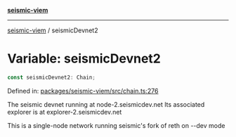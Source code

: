 [**seismic-viem**](/seismic-viem/README.mdx)

---

[seismic-viem](/seismic-viem/globals.mdx) / seismicDevnet2

# Variable: seismicDevnet2

```ts
const seismicDevnet2: Chain;
```

Defined in: [packages/seismic-viem/src/chain.ts:276](https://github.com/SeismicSystems/seismic-client/blob/cb75194f66fb66f27bff97f628b52821e148b5ec/packages/seismic-viem/src/chain.ts#L276)

The seismic devnet running at node-2.seismicdev.net
Its associated explorer is at explorer-2.seismicdev.net

This is a single-node network running seismic's fork of reth on --dev mode
